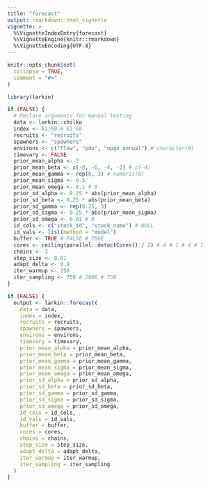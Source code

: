 ```yaml
---
title: "forecast"
output: rmarkdown::html_vignette
vignette: >
  %\VignetteIndexEntry{forecast}
  %\VignetteEngine{knitr::rmarkdown}
  %\VignetteEncoding{UTF-8}
---
```


```r
knitr::opts_chunk$set(
  collapse = TRUE,
  comment = "#>"
)
```

```r
library(larkin)
```

```r
if (FALSE) {
  # Declare arguments for manual testing
  data <- larkin::chilko
  index <- 61:68 # 61:68
  recruits <- "recruits"
  spawners <- "spawners"
  environs <- c("flow", "pdo", "npgo_annual") # character(0)
  timevary <- FALSE
  prior_mean_alpha <- 2
  prior_mean_beta <- c(-8, -6, -4, -2) # c(-4)
  prior_mean_gamma <- rep(0, 3) # numeric(0)
  prior_mean_sigma <- 0.5
  prior_mean_omega <- 0.1 # 0
  prior_sd_alpha <- 0.25 * abs(prior_mean_alpha)
  prior_sd_beta <- 0.25 * abs(prior_mean_beta)
  prior_sd_gamma <- rep(0.25, 3)
  prior_sd_sigma <- 0.25 * abs(prior_mean_sigma)
  prior_sd_omega <- 0.01 # 0
  id_cols <- c("stock_id", "stock_name") # NULL
  id_vals <- list(method = "model")
  buffer <- TRUE # FALSE # TRUE
  cores <- ceiling(parallel::detectCores() / 2) # 4 # 1 # 4 # 1
  chains <- 3
  step_size <- 0.01
  adapt_delta <- 0.9
  iter_warmup <- 250
  iter_sampling <- 750 # 2000 # 750
}


```


```r
if (FALSE) {
  output <- larkin::forecast(
    data = data,
    index = index,
    recruits = recruits,
    spawners = spawners,
    environs = environs,
    timevary = timevary,
    prior_mean_alpha = prior_mean_alpha,
    prior_mean_beta = prior_mean_beta,
    prior_mean_gamma = prior_mean_gamma,
    prior_mean_sigma = prior_mean_sigma,
    prior_mean_omega = prior_mean_omega,
    prior_sd_alpha = prior_sd_alpha,
    prior_sd_beta = prior_sd_beta,
    prior_sd_gamma = prior_sd_gamma,
    prior_sd_sigma = prior_sd_sigma,
    prior_sd_omega = prior_sd_omega,
    id_cols = id_cols,
    id_vals = id_vals,
    buffer = buffer,
    cores = cores,
    chains = chains,
    step_size = step_size,
    adapt_delta = adapt_delta,
    iter_warmup = iter_warmup,
    iter_sampling = iter_sampling
  )
}



```
